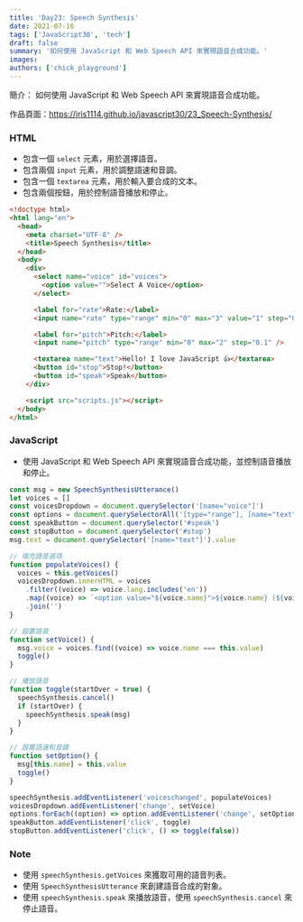 ```yaml
---
title: 'Day23: Speech Synthesis'
date: 2021-07-16
tags: ['JavaScript30', 'tech']
draft: false
summary: '如何使用 JavaScript 和 Web Speech API 來實現語音合成功能。'
images:
authors: ['chick_playground']
---
```


簡介： 如何使用 JavaScript 和 Web Speech API 來實現語音合成功能。

作品頁面：https://iris1114.github.io/javascript30/23_Speech-Synthesis/

### HTML

- 包含一個 `select` 元素，用於選擇語音。
- 包含兩個 `input` 元素，用於調整語速和音調。
- 包含一個 `textarea` 元素，用於輸入要合成的文本。
- 包含兩個按鈕，用於控制語音播放和停止。

```html
<!doctype html>
<html lang="en">
  <head>
    <meta charset="UTF-8" />
    <title>Speech Synthesis</title>
  </head>
  <body>
    <div>
      <select name="voice" id="voices">
        <option value="">Select A Voice</option>
      </select>

      <label for="rate">Rate:</label>
      <input name="rate" type="range" min="0" max="3" value="1" step="0.1" />

      <label for="pitch">Pitch:</label>
      <input name="pitch" type="range" min="0" max="2" step="0.1" />

      <textarea name="text">Hello! I love JavaScript 👍</textarea>
      <button id="stop">Stop!</button>
      <button id="speak">Speak</button>
    </div>

    <script src="scripts.js"></script>
  </body>
</html>
```

### JavaScript

- 使用 JavaScript 和 Web Speech API 來實現語音合成功能，並控制語音播放和停止。

```javascript
const msg = new SpeechSynthesisUtterance()
let voices = []
const voicesDropdown = document.querySelector('[name="voice"]')
const options = document.querySelectorAll('[type="range"], [name="text"]')
const speakButton = document.querySelector('#speak')
const stopButton = document.querySelector('#stop')
msg.text = document.querySelector('[name="text"]').value

// 填充語音選項
function populateVoices() {
  voices = this.getVoices()
  voicesDropdown.innerHTML = voices
    .filter((voice) => voice.lang.includes('en'))
    .map((voice) => `<option value="${voice.name}">${voice.name} (${voice.lang})</option>`)
    .join('')
}

// 設置語音
function setVoice() {
  msg.voice = voices.find((voice) => voice.name === this.value)
  toggle()
}

// 播放語音
function toggle(startOver = true) {
  speechSynthesis.cancel()
  if (startOver) {
    speechSynthesis.speak(msg)
  }
}

// 設置語速和音調
function setOption() {
  msg[this.name] = this.value
  toggle()
}

speechSynthesis.addEventListener('voiceschanged', populateVoices)
voicesDropdown.addEventListener('change', setVoice)
options.forEach((option) => option.addEventListener('change', setOption))
speakButton.addEventListener('click', toggle)
stopButton.addEventListener('click', () => toggle(false))
```

### Note

- 使用 `speechSynthesis.getVoices` 來獲取可用的語音列表。
- 使用 `SpeechSynthesisUtterance` 來創建語音合成的對象。
- 使用 `speechSynthesis.speak` 來播放語音，使用 `speechSynthesis.cancel` 來停止語音。
